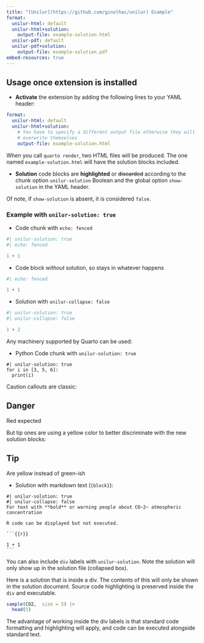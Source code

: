 ```yaml
---
title: "[Unilur](https://github.com/ginolhac/unilur) Example"
format: 
  unilur-html: default
  unilur-html+solution:
    output-file: example-solution.html
  unilur-pdf: default
  unilur-pdf+solution:
    output-file: example-solution.pdf
embed-resources: true
---
```


## Usage once extension is installed

- **Activate** the extension by adding the following lines to your YAML header:

``` yaml
format:
  unilur-html: default
  unilur-html+solution:
    # You have to specify a different output file otherwise they will 
    # overwrite themselves
    output-file: example-solution.html 
```

When you call `quarto render`, two HTML files will be produced. The one named
`example-solution.html` will have the solution blocks included.

- **Solution** code blocks are **highlighted** or ~~discarded~~ according to the chunk option `unilur-solution` Boolean and the global option `show-solution` in the YAML header.

Of note, if `show-solution` is absent, it is considered `false`.


### Example with `unilur-solution: true`

- Code chunk with `echo: fenced`

```r
#| unilur-solution: true
#| echo: fenced

1 + 1
```

- Code block _without_ solution, so stays in whatever happens

```r
#| echo: fenced

1 + 1
```

- Solution with `unilur-collapse: false` 

```r
#| unilur-solution: true
#| unilur-collapse: false

1 + 2
```


Any machinery supported by Quarto can be used:

- Python Code chunk with `unilur-solution: true`

```.python
#| unilur-solution: true
for i in [3, 5, 6]:
  print(i)
```


Caution callouts are classic:

::: {.callout-caution}
## Danger
Red expected
:::

But tip ones are using a yellow color to better discriminate with the new solution blocks:

::: {.callout-tip}
## Tip
Are yellow instead of green-ish
:::


- Solution with markdown text (`{block}`):

````block
#| unilur-solution: true
#| unilur-collapse: false
For text with **bold** or warning people about CO~2~ atmospheric concentration

R code can be displayed but not executed.

```{{r}}

1 + 1
```

````

You can also include `div` labels with `unilur-solution`. 
Note the solution will only show up in the solution file (collapsed box).

::: unilur-solution

Here is a solution that is inside a div. The contents of this will only be shown
in the solution document. Source code highlighting is preserved inside the `div` and executable.

```r

sample(CO2,  size = 5) |> 
  head(5)

```

:::

The advantage of working inside the div labels is that standard code formatting and
highlighting will apply, and code can be executed alongside standard text.

